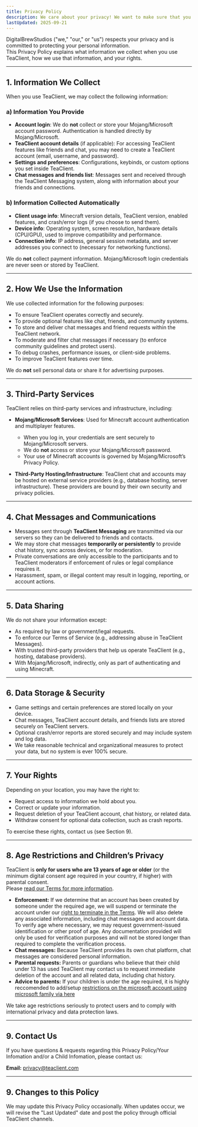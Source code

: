 ```yaml
---
title: Privacy Policy
description: We care about your privacy! We want to make sure that you understand our usages to have better trust.
lastUpdated: 2025-09-21
---
```


DigitalBrewStudios ("we," "our," or "us") respects your privacy and is committed to protecting your personal information.  
This Privacy Policy explains what information we collect when you use TeaClient, how we use that information, and your rights.

---

## 1. Information We Collect

When you use TeaClient, we may collect the following information:

### a) Information You Provide
- **Account login**: We do **not** collect or store your Mojang/Microsoft account password. Authentication is handled directly by Mojang/Microsoft.  
- **TeaClient account details** (if applicable): For accessing TeaClient features like friends and chat, you may need to create a TeaClient account (email, username, and password).  
- **Settings and preferences**: Configurations, keybinds, or custom options you set inside TeaClient.  
- **Chat messages and friends list**: Messages sent and received through the TeaClient Messaging system, along with information about your friends and connections.  

### b) Information Collected Automatically
- **Client usage info**: Minecraft version details, TeaClient version, enabled features, and crash/error logs (if you choose to send them).  
- **Device info**: Operating system, screen resolution, hardware details (CPU/GPU), used to improve compatibility and performance.  
- **Connection info**: IP address, general session metadata, and server addresses you connect to (necessary for networking functions).  

We do **not** collect payment information. Mojang/Microsoft login credentials are never seen or stored by TeaClient.

---

## 2. How We Use the Information

We use collected information for the following purposes:
- To ensure TeaClient operates correctly and securely.  
- To provide optional features like chat, friends, and community systems.  
- To store and deliver chat messages and friend requests within the TeaClient network.  
- To moderate and filter chat messages if necessary (to enforce community guidelines and protect users).  
- To debug crashes, performance issues, or client-side problems.  
- To improve TeaClient features over time.

We do **not** sell personal data or share it for advertising purposes.

---

## 3. Third-Party Services

TeaClient relies on third-party services and infrastructure, including:

- **Mojang/Microsoft Services**: Used for Minecraft account authentication and multiplayer features.  
  - When you log in, your credentials are sent securely to Mojang/Microsoft servers.  
  - We do **not** access or store your Mojang/Microsoft password.  
  - Your use of Minecraft accounts is governed by Mojang/Microsoft’s Privacy Policy.  

- **Third-Party Hosting/Infrastructure**: TeaClient chat and accounts may be hosted on external service providers (e.g., database hosting, server infrastructure). These providers are bound by their own security and privacy policies.  

---

## 4. Chat Messages and Communications

- Messages sent through **TeaClient Messaging** are transmitted via our servers so they can be delivered to friends and contacts.  
- We may store chat messages **temporarily or persistently** to provide chat history, sync across devices, or for moderation.  
- Private conversations are only accessible to the participants and to TeaClient moderators if enforcement of rules or legal compliance requires it.  
- Harassment, spam, or illegal content may result in logging, reporting, or account actions.  

---

## 5. Data Sharing

We do not share your information except:
- As required by law or government/legal requests.  
- To enforce our Terms of Service (e.g., addressing abuse in TeaClient Messages).  
- With trusted third-party providers that help us operate TeaClient (e.g., hosting, database providers).  
- With Mojang/Microsoft, indirectly, only as part of authenticating and using Minecraft.  

---

## 6. Data Storage & Security

- Game settings and certain preferences are stored locally on your device.  
- Chat messages, TeaClient account details, and friends lists are stored securely on TeaClient servers.  
- Optional crash/error reports are stored securely and may include system and log data.  
- We take reasonable technical and organizational measures to protect your data, but no system is ever 100% secure.  

---

## 7. Your Rights

Depending on your location, you may have the right to:
- Request access to information we hold about you.  
- Correct or update your information.  
- Request deletion of your TeaClient account, chat history, or related data.  
- Withdraw consent for optional data collection, such as crash reports.  

To exercise these rights, contact us (see Section 9).

---

## 8. Age Restrictions and Children’s Privacy

TeaClient is **only for users who are 13 years of age or older** (or the minimum digital consent age required in your country, if higher) with parental consent.  
Please [read our Terms for more information](/terms).  

- **Enforcement:** If we determine that an account has been created by someone under the required age, we will suspend or terminate the account under our [right to terminate in the Terms](/terms). We will also delete any associated information, including chat messages and account data. To verify age where necessary, we may request government-issued identification or other proof of age. Any documentation provided will only be used for verification purposes and will not be stored longer than required to complete the verification process.  
- **Chat messages:** Because TeaClient provides its own chat platform, chat messages are considered personal information.  
- **Parental requests:** Parents or guardians who believe that their child under 13 has used TeaClient may contact us to request immediate deletion of the account and all related data, including chat history.  
- **Advice to parents:** If your children is under the age required, it is highly reccomended to add/setup [restrictions on the microsoft account using microsoft family via here](https://support.microsoft.com/en-au/account-billing/set-up-microsoft-family-safety-b6280c9d-38d7-82ff-0e4f-a6cb7e659344)

We take age restrictions seriously to protect users and to comply with international privacy and data protection laws.

---


## 9. Contact Us

If you have questions & requests regarding this Privacy Policy/Your Infomation and/or a Child Infomation, please contact us:  

**Email:** privacy@teaclient.com 

---

## 9. Changes to this Policy

We may update this Privacy Policy occasionally.
When updates occur, we will revise the "Last Updated" date and post the policy through official TeaClient channels.
